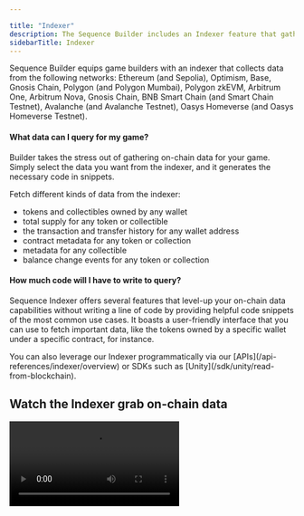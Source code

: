 ---

title: "Indexer"
description: The Sequence Builder includes an Indexer feature that gathers data from various blockchain networks like Ethereum, Polygon, Avalanche, and more.
sidebarTitle: Indexer
---



Sequence Builder equips game builders with an indexer that collects data from the following networks: Ethereum (and Sepolia), Optimism, Base, Gnosis Chain, Polygon (and Polygon Mumbai), Polygon zkEVM, Arbitrum One, Arbitrum Nova, Gnosis Chain, BNB Smart Chain (and Smart Chain Testnet), Avalanche (and Avalanche Testnet), Oasys Homeverse (and Oasys Homeverse Testnet).

#### What data can I query for my game?

Builder takes the stress out of gathering on-chain data for your game. Simply select the data you want from the indexer, and it generates the necessary code in snippets.

Fetch different kinds of data from the indexer:

- tokens and collectibles owned by any wallet
- total supply for any token or collectible
- the transaction and transfer history for any wallet address
- contract metadata for any token or collection
- metadata for any collectible
- balance change events for any token or collection

#### How much code will I have to write to query?

Sequence Indexer offers several features that level-up your on-chain data capabilities without writing a line of code by providing helpful code snippets of the most common use cases. It boasts a user-friendly interface that you can use to fetch important data, like the tokens owned by a specific wallet under a specific contract, for instance.

<Tip>
You can also leverage our Indexer programmatically via our [APIs](/api-references/indexer/overview) or SDKs such as [Unity](/sdk/unity/read-from-blockchain).
</Tip>

## Watch the Indexer grab on-chain data
<Frame>
<video
  controls
  className="w-full aspect-video"
  src="/video/builder/08_Indexer.mp4"
></video>
</Frame>
